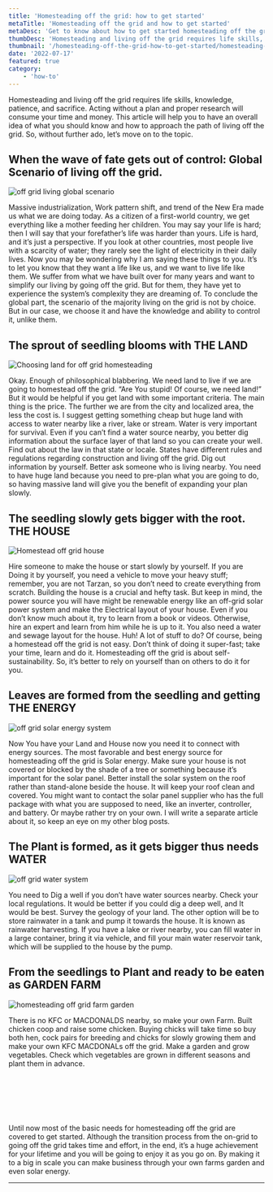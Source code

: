 ```yaml
---
title: 'Homesteading off the grid: how to get started'
metaTitle: 'Homesteading off the grid and how to get started'
metaDesc: 'Get to know about how to get started homesteading off the grid, and things to consider while you are at it. What to plan and how to approach in order to make off grid house and how to choose the renewable energy for your house.'
thumbDesc: 'Homesteading and living off the grid requires life skills, knowledge, patience, and sacrifice. Acting without a plan and proper research will consume your time and money. This article will help you to have an overall idea of what you should know and how to approach the path of living off the grid.'
thumbnail: '/homesteading-off-the-grid-how-to-get-started/homesteading-enjoyoffgrid.com.jpg'
date: '2022-07-17'
featured: true
category: 
    - 'how-to'
---
```


Homesteading and living off the grid requires life skills, knowledge, patience, and sacrifice. Acting without a plan and proper research will consume your time and money. This article will help you to have an overall idea of what you should know and how to approach the path of living off the grid. So, without further ado, let’s move on to the topic.



## When the wave of fate gets out of control: Global Scenario of living off the grid.

![off grid living global scenario](/homesteading-off-the-grid-how-to-get-started/off-grid-living-global-scenario.jpg "off grid living global")

Massive industrialization, Work pattern shift, and trend of the New Era made us what we are doing today. As a citizen of a first-world country, we get everything like a mother feeding her children. You may say your life is hard; then I will say that your forefather’s life was harder than yours. Life is hard, and it’s just a perspective. If you look at other countries, most people live with a scarcity of water; they rarely see the light of electricity in their daily lives. Now you may be wondering why I am saying these things to you. It’s to let you know that they want a life like us, and we want to live life like them. We suffer from what we have built over for many years and want to simplify our living by going off the grid. But for them, they have yet to experience the system’s complexity they are dreaming of. To conclude the global part, the scenario of the majority living on the grid is not by choice. But in our case, we choose it and have the knowledge and ability to control it, unlike them.

## The sprout of seedling blooms with THE LAND

![Choosing land for off grid homesteading](/homesteading-off-the-grid-how-to-get-started/off-grid-living-homesteading-land.jpg "land")

Okay. Enough of philosophical blabbering. We need land to live if we are going to homestead off the grid. 
“Are You stupid! Of course, we need land!”
But it would be helpful if you get land with some important criteria. The main thing is the price. The further we are from the city and localized area, the less the cost is. I suggest getting something cheap but huge land with access to water nearby like a river, lake or stream. Water is very important for survival. Even if you can’t find a water source nearby, you better dig information about the surface layer of that land so you can create your well. 
Find out about the law in that state or locale. States have different rules and regulations regarding construction and living off the grid. Dig out information by yourself. Better ask someone who is living nearby.
You need to have huge land because you need to pre-plan what you are going to do, so having massive land will give you the benefit of expanding your plan slowly.


## The seedling slowly gets bigger with the root. THE HOUSE
![Homestead off grid house](/homesteading-off-the-grid-how-to-get-started/off-grid-house-homesteading.jpg "house")


Hire someone to make the house or start slowly by yourself. If you are Doing it by yourself, you need a vehicle to move your heavy stuff; remember, you are not Tarzan, so you don’t need to create everything from scratch. Building the house is a crucial and hefty task. But keep in mind, the power source you will have might be renewable energy like an off-grid solar power system and make the Electrical layout of your house. Even if you don’t know much about it, try to learn from a book or videos. Otherwise, hire an expert and learn from him while he is up to it. You also need a water and sewage layout for the house. Huh! A lot of stuff to do? Of course, being a homestead off the grid is not easy. Don’t think of doing it super-fast; take your time, learn and do it. Homesteading off the grid is about self-sustainability. So, it’s better to rely on yourself than on others to do it for you. 

## Leaves are formed from the seedling and getting THE ENERGY
![off grid solar energy system](/homesteading-off-the-grid-how-to-get-started/homesteading-of-the-grid-solar-energy.jpg "solar energy")

Now You have your Land and House now you need it to connect with energy sources. The most favorable and best energy source for homesteading off the grid is Solar energy. Make sure your house is not covered or blocked by the shade of a tree or something because it’s important for the solar panel. Better install the solar system on the roof rather than stand-alone beside the house. It will keep your roof clean and covered. You might want to contact the solar panel supplier who has the full package with what you are supposed to need, like an inverter, controller, and battery. Or maybe rather try on your own. I will write a separate article about it, so keep an eye on my other blog posts.

## The Plant is formed, as it gets bigger thus needs WATER
![off grid water system](/homesteading-off-the-grid-how-to-get-started/off-grid-living-water-system.jpg "water tank")

You need to Dig a well if you don’t have water sources nearby. Check your local regulations. It would be better if you could dig a deep well, and It would be best. Survey the geology of your land. The other option will be to store rainwater in a tank and pump it towards the house. It is known as rainwater harvesting. If you have a lake or river nearby, you can fill water in a large container, bring it via vehicle, and fill your main water reservoir tank, which will be supplied to the house by the pump.

## From the seedlings to Plant and ready to be eaten as GARDEN FARM 

![homesteading off grid farm garden](/homesteading-off-the-grid-how-to-get-started/off-grid-farm-homesteading.jpg "farm garden")

There is no KFC or MACDONALDS nearby, so make your own Farm. Built chicken coop and raise some chicken. Buying chicks will take time so buy both hen, cock pairs for breeding and chicks for slowly growing them and make your own KFC MACDONALs off the grid. Make a garden and grow vegetables. Check which vegetables are grown in different seasons and plant them in advance.

<br></br>

<br></br>

Until now most of the basic needs for homesteading off the grid are covered to get started. Although the transition process from the on-grid to going off the grid takes time and effort, in the end, it’s a huge achievement for your lifetime and you will be going to enjoy it as you go on. By making it to a big in scale you can make business through your own farms garden and even solar energy.
***